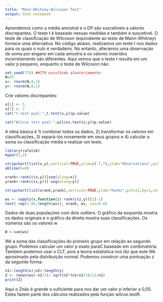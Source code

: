 ```yaml
---
title: "Mann-Whitney-Wilcoxon Test"
output: html_notebook
---
```

Aprendemos como a média amostral e o DP são suscetíveis a valores discrepantes. O teste t é baseado nessas medidas e também é suscetível. O teste de classificação de Wilcoxon (equivalente ao teste de Mann-Whitney) fornece uma alternativa. No código abaixo, realizamos um teste t nos dados para os quais o nulo é verdadeiro. No entanto, alteramos uma observação de soma por engano em cada amostra e os valores inseridos incorretamente são diferentes. Aqui vemos que o teste t resulta em um valor p pequeno, enquanto o teste de Wilcoxon não: 

```r
set.seed(779) ##779 escolhido aleatoriamente
N=25
x<- rnorm(N,0,1)
y<- rnorm(N,0,1)
```

Crie valores discrepantes:

```r
x[1] <- 5
x[2] <- 7
cat("t-test pval:",t.test(x,y)$p.value)
```

```r
cat("Wilcox test pval:",wilcox.test(x,y)$p.value)
```

A ideia básica é 1) combinar todos os dados, 2) transformar os valores em classificações, 3) separá-los novamente em seus grupos e 4) calcular a soma ou classificação média e realizar um teste.

```r
library(rafalib)
mypar(1,2)

stripchart(list(x,y),vertical=TRUE,ylim=c(-7,7),ylab="Observations",pch=21,bg=1)
abline(h=0)

xrank<-rank(c(x,y))[seq(along=x)]
yrank<-rank(c(x,y))[-seq(along=y)]

stripchart(list(xrank,yrank),vertical=TRUE,ylab="Ranks",pch=21,bg=1,cex=1.25)

ws <- sapply(x,function(z) rank(c(z,y))[1]-1)
text( rep(1.05,length(ws)), xrank, ws, cex=0.8)
```

Dados de duas populações com dois outliers. O gráfico da esquerda mostra os dados originais e o gráfico da direita mostra suas classificações. Os números são os valores w

```r
W <-sum(ws) 
```

Wé a soma das classificações do primeiro grupo em relação ao segundo grupo. Podemos calcular um valor p exato paraC
baseado em combinatória. Também podemos usar o CLT, pois a teoria estatística nos diz que este Wé aproximado pela distribuição normal. Podemos construir uma pontuação z da seguinte forma:

```r
n1<-length(x);n2<-length(y)
Z <- (mean(ws)-n2/2)/ sqrt(n2*(n1+n2+1)/12/n1)
print(Z)
```

Aqui o Znão é grande o suficiente para nos dar um valor p inferior a 0,05. Estes fazem parte dos cálculos realizados pela função wilcox.testR.
